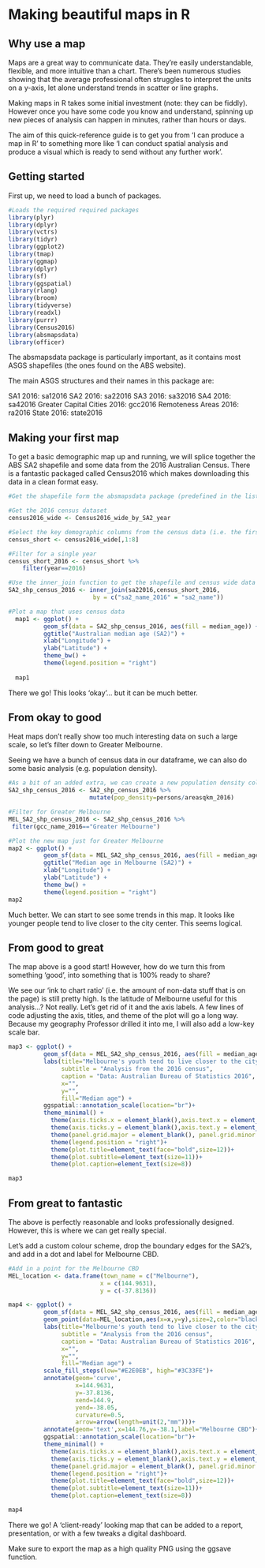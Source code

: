 # Making beautiful maps in R

## Why use a map

Maps are a great way to communicate data. They're easily understandable, flexible, and more intuitive than a chart. There's been numerous studies showing that the average professional often struggles to interpret the units on a y-axis, let alone understand trends in scatter or line graphs.

Making maps in R takes some initial investment (note: they can be fiddly). However once you have some code you know and understand, spinning up new pieces of analysis can happen in minutes, rather than hours or days.

The aim of this quick-reference guide is to get you from 'I can produce a map in R' to something more like 'I can conduct spatial analysis and produce a visual which is ready to send without any further work'.

## Getting started

First up, we need to load a bunch of packages.

```r
#Loads the required required packages
library(plyr)
library(dplyr)
library(vctrs)
library(tidyr)
library(ggplot2)
library(tmap)
library(ggmap)
library(dplyr)
library(sf)
library(ggspatial)
library(rlang)
library(broom)
library(tidyverse)
library(readxl)
library(purrr)
library(Census2016)
library(absmapsdata)
library(officer)
```

The absmapsdata package is particularly important, as it contains most ASGS shapefiles (the ones found on the ABS website).

The main ASGS structures and their names in this package are:

SA1 2016: sa12016 SA2 2016: sa22016 SA3 2016: sa32016 SA4 2016: sa42016 Greater Capital Cities 2016: gcc2016 Remoteness Areas 2016: ra2016 State 2016: state2016

## Making your first map

To get a basic demographic map up and running, we will splice together the ABS SA2 shapefile and some data from the 2016 Australian Census. There is a fantastic packaged called Census2016 which makes downloading this data in a clean format easy.

```r
#Get the shapefile form the absmapsdata package (predefined in the list above)

#Get the 2016 census dataset
census2016_wide <- Census2016_wide_by_SA2_year

#Select the key demographic columns from the census data (i.e. the first 8 variables)
census_short <- census2016_wide[,1:8]

#Filter for a single year
census_short_2016 <- census_short %>%
    filter(year==2016)

#Use the inner_join function to get the shapefile and census wide data into a single df for analysis / visualisation
SA2_shp_census_2016 <- inner_join(sa22016,census_short_2016,
                        by = c("sa2_name_2016" = "sa2_name"))

#Plot a map that uses census data 
  map1 <- ggplot() + 
          geom_sf(data = SA2_shp_census_2016, aes(fill = median_age)) +
          ggtitle("Australian median age (SA2)") +
          xlab("Longitude") +
          ylab("Latitude") + 
          theme_bw() +
          theme(legend.position = "right")
  
  map1
```

There we go! This looks 'okay'... but it can be much better.

## From okay to good

Heat maps don't really show too much interesting data on such a large scale, so let's filter down to Greater Melbourne.

Seeing we have a bunch of census data in our dataframe, we can also do some basic analysis (e.g. population density).

```r
#As a bit of an added extra, we can create a new population density column
SA2_shp_census_2016 <- SA2_shp_census_2016 %>%
                       mutate(pop_density=persons/areasqkm_2016)

#Filter for Greater Melbourne
MEL_SA2_shp_census_2016 <- SA2_shp_census_2016 %>%
 filter(gcc_name_2016=="Greater Melbourne")

#Plot the new map just for Greater Melbourne
map2 <- ggplot() + 
          geom_sf(data = MEL_SA2_shp_census_2016, aes(fill = median_age, border=NA)) +
          ggtitle("Median age in Melbourne (SA2)") +
          xlab("Longitude") +
          ylab("Latitude") + 
          theme_bw() +
          theme(legend.position = "right")
map2
```

Much better. We can start to see some trends in this map. It looks like younger people tend to live closer to the city center. This seems logical.

## From good to great

The map above is a good start! However, how do we turn this from something 'good', into something that is 100% ready to share?

We see our 'ink to chart ratio' (i.e. the amount of non-data stuff that is on the page) is still pretty high. Is the latitude of Melbourne useful for this analysis...? Not really. Let's get rid of it and the axis labels. A few lines of code adjusting the axis, titles, and theme of the plot will go a long way. Because my geography Professor drilled it into me, I will also add a low-key scale bar.

```r
map3 <- ggplot() + 
          geom_sf(data = MEL_SA2_shp_census_2016, aes(fill = median_age)) +
          labs(title="Melbourne's youth tend to live closer to the city centre",
               subtitle = "Analysis from the 2016 census",
               caption = "Data: Australian Bureau of Statistics 2016",
               x="",
               y="",
               fill="Median age") + 
          ggspatial::annotation_scale(location="br")+
          theme_minimal() +
            theme(axis.ticks.x = element_blank(),axis.text.x = element_blank())+
            theme(axis.ticks.y = element_blank(),axis.text.y = element_blank())+
            theme(panel.grid.major = element_blank(), panel.grid.minor = element_blank())+
            theme(legend.position = "right")+
            theme(plot.title=element_text(face="bold",size=12))+
            theme(plot.subtitle=element_text(size=11))+
            theme(plot.caption=element_text(size=8))

map3
```

## From great to fantastic

The above is perfectly reasonable and looks professionally designed. However, this is where we can get really special.

Let's add a custom colour scheme, drop the boundary edges for the SA2's, and add in a dot and label for Melbourne CBD.

```r

#Add in a point for the Melbourne CBD
MEL_location <- data.frame(town_name = c("Melbourne"),
                          x = c(144.9631),
                          y = c(-37.8136))

map4 <- ggplot() + 
          geom_sf(data = MEL_SA2_shp_census_2016, aes(fill = median_age),color=NA) +
          geom_point(data=MEL_location,aes(x=x,y=y),size=2,color="black")+
          labs(title="Melbourne's youth tend to live closer to the city centre",
               subtitle = "Analysis from the 2016 census",
               caption = "Data: Australian Bureau of Statistics 2016",
               x="",
               y="",
               fill="Median age") + 
          scale_fill_steps(low="#E2E0EB", high="#3C33FE")+
          annotate(geom='curve',
                   x=144.9631,
                   y=-37.8136,
                   xend=144.9,
                   yend=-38.05,
                   curvature=0.5,
                   arrow=arrow(length=unit(2,"mm")))+
          annotate(geom='text',x=144.76,y=-38.1,label="Melbourne CBD")+
          ggspatial::annotation_scale(location="br")+
          theme_minimal() +
            theme(axis.ticks.x = element_blank(),axis.text.x = element_blank())+
            theme(axis.ticks.y = element_blank(),axis.text.y = element_blank())+
            theme(panel.grid.major = element_blank(), panel.grid.minor = element_blank())+
            theme(legend.position = "right")+
            theme(plot.title=element_text(face="bold",size=12))+
            theme(plot.subtitle=element_text(size=11))+
            theme(plot.caption=element_text(size=8))

map4

```


There we go! A 'client-ready' looking map that can be added to a report, presentation, or with a few tweaks a digital dashboard.

Make sure to export the map as a high quality PNG using the ggsave function.

